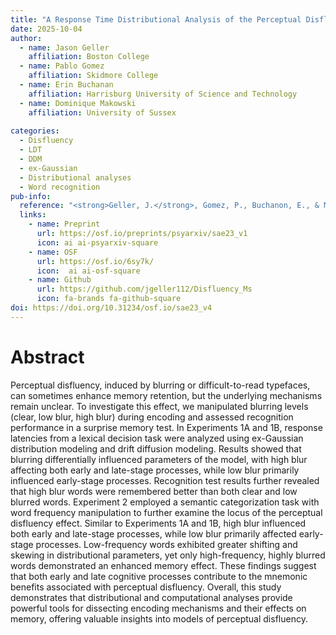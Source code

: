 ```yaml
---
title: "A Response Time Distributional Analysis of the Perceptual Disfluency Effect"
date: 2025-10-04
author:
  - name: Jason Geller
    affiliation: Boston College
  - name: Pablo Gomez
    affiliation: Skidmore College
  - name: Erin Buchanan
    affiliation: Harrisburg University of Science and Technology
  - name: Dominique Makowski  
    affiliation: University of Sussex
    
categories: 
  - Disfluency
  - LDT
  - DDM
  - ex-Gaussian
  - Distributional analyses
  - Word recognition
pub-info:
  reference: "<strong>Geller, J.</strong>, Gomez, P., Buchanon, E., & Makowski, D. (2025).A response time distributional analysis of the perceptual disfluency effect.<em>Journal of Cognition</em>.https://osf.io/preprints/psyarxiv/sae23_v4"
  links:
    - name: Preprint
      url: https://osf.io/preprints/psyarxiv/sae23_v1
      icon: ai ai-psyarxiv-square
    - name: OSF
      url: https://osf.io/6sy7k/
      icon:  ai ai-osf-square
    - name: Github
      url: https://github.com/jgeller112/Disfluency_Ms
      icon: fa-brands fa-github-square
doi: https://doi.org/10.31234/osf.io/sae23_v4
---
```


# Abstract

Perceptual disfluency, induced by blurring or difficult-to-read typefaces, can sometimes enhance memory retention, but the underlying mechanisms remain unclear. To investigate this effect, we manipulated blurring levels (clear, low blur, high blur) during encoding and assessed recognition performance in a surprise memory test. In Experiments 1A and 1B, response latencies from a lexical decision task were analyzed using ex-Gaussian distribution modeling and drift diffusion modeling. Results showed that blurring differentially influenced parameters of the model, with high blur affecting both early and late-stage processes, while low blur primarily influenced early-stage processes. Recognition test results further revealed that high blur words were remembered better than both clear and low blurred words. Experiment 2 employed a semantic categorization task with word frequency manipulation to further examine the locus of the perceptual disfluency effect. Similar to Experiments 1A and 1B, high blur influenced both early and late-stage processes, while low blur primarily affected early-stage processes. Low-frequency words exhibited greater shifting and skewing in distributional parameters, yet only high-frequency, highly blurred words demonstrated an enhanced memory effect. These findings suggest that both early and late cognitive processes contribute to the mnemonic benefits associated with perceptual disfluency. Overall, this study demonstrates that distributional and computational analyses provide powerful tools for dissecting encoding mechanisms and their effects on memory, offering valuable insights into models of perceptual disfluency.
